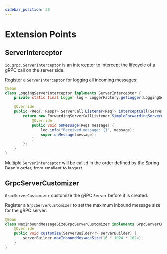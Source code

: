 ```yaml
---
sidebar_position: 30
---
```


# Extension Points

## ServerInterceptor

[`io.grpc.ServerInterceptor`](https://grpc.github.io/grpc-java/javadoc/io/grpc/ServerInterceptor.html) is an interceptor to intercept the lifecycle of a gRPC call on the server side.

Register a `ServerInterceptor` for logging all incoming messages:

```java
@Bean
class LoggingServerInterceptor implements ServerInterceptor {
    private static final Logger log = LoggerFactory.getLogger(LoggingServerInterceptor.class);

    @Override
    public <ReqT, RespT> ServerCall.Listener<ReqT> interceptCall(ServerCall<ReqT, RespT> call, Metadata headers, ServerCallHandler<ReqT, RespT> next) {
        return new ForwardingServerCallListener.SimpleForwardingServerCallListener<ReqT>(next.startCall(call, headers)) {
            @Override
            public void onMessage(ReqT message) {
                log.info("Received message: {}", message);
                super.onMessage(message);
            }
        };
    }
}
```

Multiple `ServerInterceptor` will be called in the order defined by the Spring Bean's order, from smallest to largest.

## GrpcServerCustomizer

`GrpcServerCustomizer` customize the gRPC `Server` before it is created.

Register a `GrpcServerCustomizer` to set the maximum inbound message size for the gRPC server:

```java
@Bean
class MaxInboundMessageSizeGrpcServerCustomizer implements GrpcServerCustomizer {
    @Override
    public void customize(ServerBuilder<?> serverBuilder) {
        serverBuilder.maxInboundMessageSize(16 * 1024 * 1024);
    }
}
```